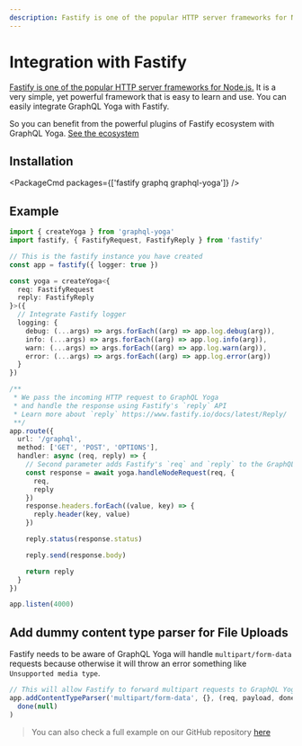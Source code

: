 ```yaml
---
description: Fastify is one of the popular HTTP server frameworks for Node.js. It is a very simple, yet powerful framework that is easy to learn and use.
---
```



# Integration with Fastify

[Fastify is one of the popular HTTP server frameworks for Node.js.](https://www.fastify.io/) It is a very simple, yet powerful framework that is easy to learn and use.
You can easily integrate GraphQL Yoga with Fastify.

So you can benefit from the powerful plugins of Fastify ecosystem with GraphQL Yoga.
[See the ecosystem](https://www.fastify.io/docs/latest/Guides/Ecosystem/)

## Installation

<PackageCmd packages={['fastify graphq graphql-yoga']} />

## Example

```ts
import { createYoga } from 'graphql-yoga'
import fastify, { FastifyRequest, FastifyReply } from 'fastify'

// This is the fastify instance you have created
const app = fastify({ logger: true })

const yoga = createYoga<{
  req: FastifyRequest
  reply: FastifyReply
}>({
  // Integrate Fastify logger
  logging: {
    debug: (...args) => args.forEach((arg) => app.log.debug(arg)),
    info: (...args) => args.forEach((arg) => app.log.info(arg)),
    warn: (...args) => args.forEach((arg) => app.log.warn(arg)),
    error: (...args) => args.forEach((arg) => app.log.error(arg))
  }
})

/**
 * We pass the incoming HTTP request to GraphQL Yoga
 * and handle the response using Fastify's `reply` API
 * Learn more about `reply` https://www.fastify.io/docs/latest/Reply/
 **/
app.route({
  url: '/graphql',
  method: ['GET', 'POST', 'OPTIONS'],
  handler: async (req, reply) => {
    // Second parameter adds Fastify's `req` and `reply` to the GraphQL Context
    const response = await yoga.handleNodeRequest(req, {
      req,
      reply
    })
    response.headers.forEach((value, key) => {
      reply.header(key, value)
    })

    reply.status(response.status)

    reply.send(response.body)

    return reply
  }
})

app.listen(4000)
```

## Add dummy content type parser for File Uploads

Fastify needs to be aware of GraphQL Yoga will handle `multipart/form-data` requests because otherwise it will throw an error something like `Unsupported media type`.

```ts
// This will allow Fastify to forward multipart requests to GraphQL Yoga
app.addContentTypeParser('multipart/form-data', {}, (req, payload, done) =>
  done(null)
)
```

> You can also check a full example on our GitHub repository [here](https://github.com/dotansimha/graphql-yoga/tree/v3/examples/fastify)
